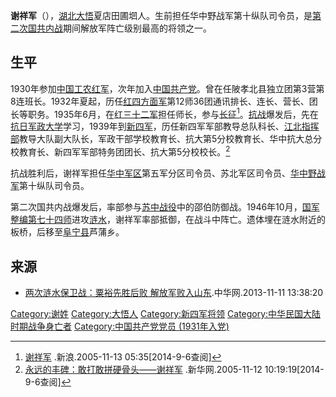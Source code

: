 '''谢祥军'''（{{bd|1914年|1月13日|1946年|10月25日}}），[[湖北|湖北]][[大悟|大悟]]夏店田圃垇人。生前担任华中野战军第十纵队司令员，是[[第二次国共内战|第二次国共内战]]期间解放军阵亡级别最高的将领之一。

== 生平 ==
1930年参加[[中国工农红军|中国工农红军]]，次年加入[[中国共产党|中国共产党]]。曾在任陂孝北县独立团第3营第8连班长。1932年夏起，历任[[红四方面军|红四方面军]]第12师36团通讯排长、连长、营长、团长等职务。1935年6月，在[[红三十二军|红三十二军]]担任师长，参与[[长征|长征]]<ref>[http://news.sina.com.cn/c/2005-11-13/05357423602s.shtml 谢祥军] {{Wayback|url=http://news.sina.com.cn/c/2005-11-13/05357423602s.shtml |date=20140906065243 }}.新浪.2005-11-13 05:35[2014-9-6查阅]</ref>。[[抗战|抗战]]爆发后，先在[[抗日军政大学|抗日军政大学]]学习，1939年到[[新四军|新四军]]，历任新四军军部教导总队科长、[[江北指挥部|江北指挥部]]教导大队副大队长，军政干部学校教育长、抗大第5分校教育长、华中抗大总分校教育长、新四军军部特务团团长、抗大第5分校校长。<ref>[http://news.xinhuanet.com/politics/2005-11/12/content_3769352.htm 永远的丰碑：敢打敢拼硬骨头——谢祥军] {{Wayback|url=http://news.xinhuanet.com/politics/2005-11/12/content_3769352.htm |date=20140906064701 }}.新华网.2005-11-12 10:19:19[2014-9-6查阅]</ref>

抗战胜利后，谢祥军担任[[华中军区|华中军区]]第五军分区司令员、苏北军区司令员、[[华中野战军|华中野战军]]第十纵队司令员。

第二次国共内战爆发后，率部参与[[苏中战役|苏中战役]]中的邵伯防御战。1946年10月，[[国军|国军]][[国民革命军第七十四军|整编第七十四师]]进攻[[涟水|涟水]]，谢祥军率部抵御，在战斗中阵亡。遗体埋在涟水附近的板桥，后移至[[阜宁县|阜宁县]]芦蒲乡。

== 来源 ==
{{Reflist}}
*[https://web.archive.org/web/20140906063655/http://military.china.com/history4/62/20131111/18139724.html 两次涟水保卫战：粟裕先胜后败 解放军败入山东].中华网.2013-11-11 13:38:20

{{DEFAULTSORT:X}}
[[Category:谢姓|Category:谢姓]]
[[Category:大悟人|Category:大悟人]]
[[Category:新四军将领|Category:新四军将领]]
[[Category:中华民国大陆时期战争身亡者|Category:中华民国大陆时期战争身亡者]]
[[Category:中国共产党党员_(1931年入党)|Category:中国共产党党员 (1931年入党)]]